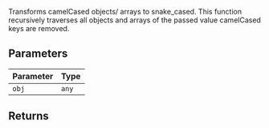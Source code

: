 Transforms camelCased objects/ arrays to snake_cased.
This function recursively traverses all objects and arrays of the passed value
camelCased keys are removed.

## Parameters

| Parameter | Type |
| ------ | ------ |
| `obj` | `any` |

## Returns
